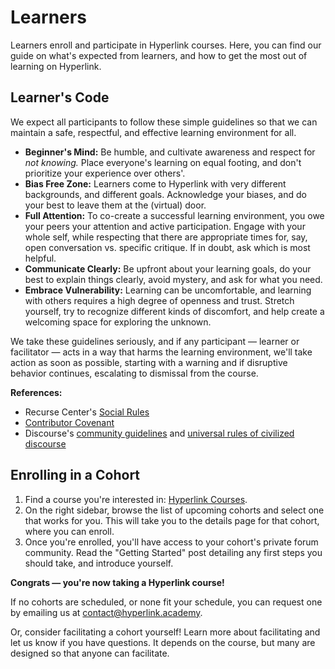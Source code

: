 
# Learners

Learners enroll and participate in Hyperlink courses. Here, you can find our guide on what's expected from learners, and how to get the most out of learning on Hyperlink.

## Learner's Code

We expect all participants to follow these simple guidelines so that we can maintain a safe, respectful, and effective learning environment for all.

- **Beginner's Mind:** Be humble, and cultivate awareness and respect for *not knowing.* Place everyone's learning on equal footing, and don't prioritize your experience over others'.
- **Bias Free Zone:** Learners come to Hyperlink with very different backgrounds, and different goals. Acknowledge your biases, and do your best to leave them at the (virtual) door.
- **Full Attention:** To co-create a successful learning environment, you owe your peers your attention and active participation. Engage with your whole self, while respecting that there are appropriate times for, say, open conversation vs. specific critique. If in doubt, ask which is most helpful.
- **Communicate Clearly:** Be upfront about your learning goals, do your best to explain things clearly, avoid mystery, and ask for what you need.
- **Embrace Vulnerability:** Learning can be uncomfortable, and learning with others requires a high degree of openness and trust. Stretch yourself, try to recognize different kinds of discomfort, and help create a welcoming space for exploring the unknown.

We take these guidelines seriously, and if any participant — learner or facilitator — acts in a way that harms the learning environment, we'll take action as soon as possible, starting with a warning and if disruptive behavior continues, escalating to dismissal from the course.

**References:**

- Recurse Center's [Social Rules](https://www.recurse.com/social-rules)
- [Contributor Covenant](https://www.contributor-covenant.org)
- Discourse's [community guidelines](https://meta.discourse.org/faq) and [universal rules of civilized discourse](https://blog.discourse.org/2013/03/the-universal-rules-of-civilized-discourse/)

## Enrolling in a Cohort

1. Find a course you're interested in: [Hyperlink Courses](https://hyperlink.academy/#courses).
2. On the right sidebar, browse the list of upcoming cohorts and select one that works for you. This will take you to the details page for that cohort, where you can enroll.
3. Once you're enrolled, you'll have access to your cohort's private forum community. Read the "Getting Started" post detailing any first steps you should take, and introduce yourself.

**Congrats — you're now taking a Hyperlink course!**

If no cohorts are scheduled, or none fit your schedule, you can request one by emailing us at [contact@hyperlink.academy](mailto:contact@hyperlink.academy).

Or, consider facilitating a cohort yourself! Learn more about facilitating and let us know if you have questions. It depends on the course, but many are designed so that anyone can facilitate.